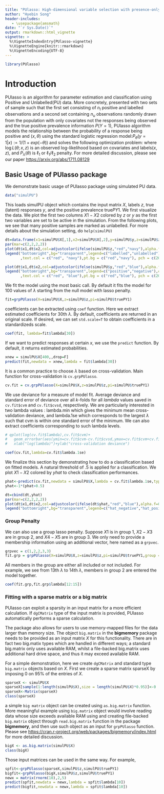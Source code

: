 ```yaml
---
title: "PUlasso: High-dimensional variable selection with presence-only data"
author: "Hyebin Song"
header-includes:
   - \usepackage{amsmath}
date: "`r Sys.Date()`"
output: rmarkdown::html_vignette
vignette: >
  %\VignetteIndexEntry{PUlasso-vignette}
  %\VignetteEngine{knitr::rmarkdown}
  %\VignetteEncoding{UTF-8}
---
```


```r
library(PUlasso)
```

# Introduction
PUlasso is an algorithm for parameter estimation and classification using Positive and Unlabelled(PU) data. More concretely, presented with two sets of sample such that the first set consisting of $n_l$ positive and labelled observations and a second set containing $n_u$ observations randomly drawn from the population with only covariates not the responses being observed and the true positive prevalence information $P(Y=1)$, PUlasso algorithm models the relationship between the probability of a response being positive and $(x, \theta)$ using the standard logistic regression model:$P_\theta(y=1|x) := 1/(1+exp(-\theta))$ and solves the following optimization problem:
\begin{equation}\label{objFunc}
\underset{\theta}{\operatorname{argmin}} -\log L(\theta;x,z) + P_\lambda(\theta)
\end{equation}
where $\log L(\theta;x,z)$ is an observed log-likelihood based on covariates and labels$(x,z)$, and $P_\lambda(\theta)$ is $\ell_1$ or $\ell_1/\ell_2$ penalty. For more detailed discussion, please see our paper [https://arxiv.org/abs/1711.08129](PUlasso)

## Basic Usage of __PUlasso__ package

We demonstrate basic usage of PUlasso package using simulated PU data. 

```r
data("simulPU")
```
This loads simulPU object which contains the input matrix $X$, labels $z$, true (latent) responses $y$, and the positive prevalence true$PY1$. We first visualize the data. We plot the first two columns $X1-X2$ colored by $z$ or $y$ as the first two variables are set to be active in the simulation. From the following plots, we see that many positive samples are marked as unlabelled. For more details about the simulation setting, do `help(simulPU)`

```r
dt=data.frame(x1=simulPU$X[,1],x2=simulPU$X[,2],y=simulPU$y,z=simulPU$z)
par(mar=c(2,2,2,2))
plot(dt$x1,dt$x2,col=adjustcolor(ifelse(simulPU$z,"red","navy"),alpha.f=0.5),pch=20,main="labelled/unlabelled",xlab="x1",ylab="x2")
legend("bottomright",bg="transparent",legend=c("labelled","unlabelled"),col=c("red","navy"),bty="n"
       ,text.col = c("red", "navy"),pt.bg = c("red","navy"), pch = c(20,20))

plot(dt$x1,dt$x2,col=adjustcolor(ifelse(simulPU$y,"red","blue"),alpha.f=0.5),pch=20,main="(latent) positive/negative",xlab="x1",ylab="x2")
legend("bottomright",bg="transparent",legend=c("positive","negative"),col=c("red","blue"),bty="n"
       ,text.col = c("red", "blue"),pt.bg = c("red","blue"), pch = c(20,20))

```

We fit the model using the most basic call. By default it fits the model for 100 values of $\lambda$ starting from the null model with lasso penalty.

```r
fit=grpPUlasso(X=simulPU$X,z=simulPU$z,pi=simulPU$truePY1)
```

coefficients can be extracted using `coef` function. Here we extract estimated coefficients for 30th $\lambda$. By default, coefficients are returned in an original scale. If desired, we can set `std.scale=T` to obtain coefficients in a standardizeds scale.
```r
coef(fit, lambda=fit$lambda[30])
```

If we want to predict responses at certain $x$, we use the `predict` function. By default, it returns estimated probabilities.

```r
xnew = simulPU$X[400,,drop=F]
predict(fit,newdata = xnew,lambda = fit$lambda[30])
```
It is a common practice to choose $\lambda$ based on cross-validation. Main function for cross-validation is `cv.grpPUlasso`.

```r
cv.fit = cv.grpPUlasso(X=simulPU$X,z=simulPU$z,pi=simulPU$truePY1)
```

We use deviance for a measure of model fit. Average deviance and standard error of deviance over all $k$-folds for all $lambda$ values saved in `cv.fit$cvm` and `cv.fit$cvsd`, respectively. We are particularly interested in two lambda values : lambda.min which gives the minimum mean cross-validation deviance, and lambda.1se which corresponds to the largest $\lambda$ such that cvm is within one standard error of the minimum. We can also extract coefficients corresponding to such lambda levels.

```r
# qplot(log(cv.fit$lambda),cv.fit$cvm)+
#   geom_errorbar(aes(ymin=cv.fit$cvm-cv.fit$cvsd,ymax=cv.fit$cvm+cv.fit$cvsd))+
#   xlab("log(lambda)")+ylab("cross-validation deviance")
```

```r
coef(cv.fit,lambda=cv.fit$lambda.1se)
```

We finalize this section by demonstrating how to do a classification based on fitted models. A natural threshold of .5 is applied for a classification. We plot $X1-X2$ colored by $yhat$ to check classification performances.

```r
phat<-predict(cv.fit,newdata = simulPU$X,lambda = cv.fit$lambda.1se,type = "response")
yhat<-1*(phat>0.5)
```
```r
dt=cbind(dt,yhat)
par(mar=c(2,2,2,2))
plot(dt$x1,dt$x2,col=adjustcolor(ifelse(dt$yhat,"red","blue"),alpha.f=0.5),pch=20,main="(estimated) positive/negative",xlab="x1",ylab="x2")
legend("bottomright",bg="transparent",legend=c("hat_negative","hat_positive"),col=c("red","blue"),bty="n",text.col = c("red", "blue"),pt.bg = c("red","blue"), pch = c(20,20))
```

### Group Penalty
We can also use a group lasso penalty. Suppose $X1$ is in group 1, $X2-X3$ are in group 2, and $X4-X5$ are in group 3. We only need to provide a membership information using an additional vector, here named as a `grpvec`.
```r
grpvec = c(1,2,2,3,3)
fit.grp = grpPUlasso(X=simulPU$X,z=simulPU$z,pi=simulPU$truePY1,group = grpvec)
```

All members in the group are either all included or not included. For example, we see from 13th $\lambda$ to 14th $\lambda$, members in group 2 are entered the model together.

```r
coef(fit.grp,fit.grp$lambda[12:15])
```

### Fitting with a sparse matrix or a big matrix

PUlasso can exploit a sparsity in an input matrix for a more efficient calculation. If `dgCMatrix` type of the input matrix is provided, PUlasso automatically performs a sparse calculation. 

The package also allows for users to use memory-mapped files for the data larger than memory size. The object `big.matrix` in the __bigmemory__ package needs to be provided as an input matrix $X$ for this functionality. There are in fact two big.matix types which are handled in different ways; a standard big.matrix only uses available RAM, whilst a file-backed big.matrix uses additional hard drive space, and thus it may exceed available RAM. 

For a simple demonstration, here we create `dgCMatrix` and standard type `big.matrix` objects based on $X$. First we create a sparse matrix sparseX by imposing 0 on 95% of the entries of $X$.

```r
sparseX <- simulPU$X
sparseX[sample(1:length(simulPU$X),size = length(simulPU$X)*0.95)]<-0
sparseX<-Matrix(sparseX)
class(sparseX)
```
a simple `big matrix` object can be created using `as.big.matrix` function. More meaningful example using `big.matrix` object would involve reading data whose size exceeds available RAM using and creating file-backed `big.matrix` object through `read.big.matrix` function in the package __bigmemory__, and then use such object as an input for `grpPUlasso` function. Please see [https://cran.r-project.org/web/packages/bigmemory/index.html](bigmemory) for more detailed discussion.

```r
bigX <- as.big.matrix(simulPU$X)
class(bigX)
```

Those input matrices can be used in the same way. For example,

```r
spfit<-grpPUlasso(sparseX,simulPU$z,simulPU$truePY1)
bigfit<-grpPUlasso(bigX,simulPU$z,simulPU$truePY1)
newx = matrix(rnorm(10),2,5)
predict(spfit,newdata = newx,lambda = spfit$lambda[10])
predict(bigfit,newdata = newx,lambda = spfit$lambda[10])
```
 
